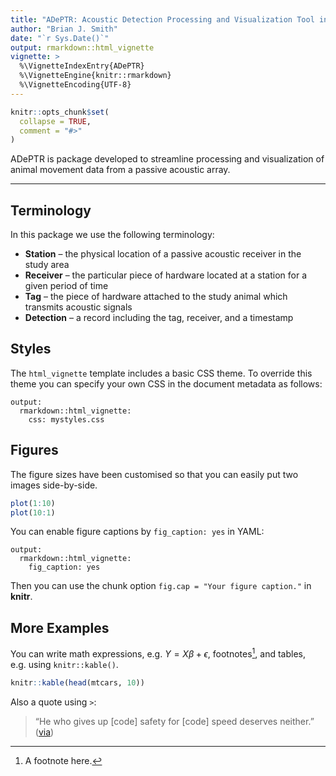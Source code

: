 ```yaml
---
title: "ADePTR: Acoustic Detection Processing and Visualization Tool in R"
author: "Brian J. Smith"
date: "`r Sys.Date()`"
output: rmarkdown::html_vignette
vignette: >
  %\VignetteIndexEntry{ADePTR}
  %\VignetteEngine{knitr::rmarkdown}
  %\VignetteEncoding{UTF-8}
---
```


```r
knitr::opts_chunk$set(
  collapse = TRUE,
  comment = "#>"
)
```

ADePTR is package developed to streamline processing and visualization of animal movement data from a passive acoustic array.

------

## Terminology

In this package we use the following terminology:

  - **Station** -- the physical location of a passive acoustic receiver in the study area
  - **Receiver** -- the particular piece of hardware located at a station for a given period of time
  - **Tag** -- the piece of hardware attached to the study animal which transmits acoustic signals
  - **Detection** -- a record including the tag, receiver, and a timestamp

## Styles

The `html_vignette` template includes a basic CSS theme. To override this theme you can specify your own CSS in the document metadata as follows:

    output: 
      rmarkdown::html_vignette:
        css: mystyles.css

## Figures

The figure sizes have been customised so that you can easily put two images side-by-side. 

```r
plot(1:10)
plot(10:1)
```

You can enable figure captions by `fig_caption: yes` in YAML:

    output:
      rmarkdown::html_vignette:
        fig_caption: yes

Then you can use the chunk option `fig.cap = "Your figure caption."` in **knitr**.

## More Examples

You can write math expressions, e.g. $Y = X\beta + \epsilon$, footnotes^[A footnote here.], and tables, e.g. using `knitr::kable()`.

```r
knitr::kable(head(mtcars, 10))
```

Also a quote using `>`:

> "He who gives up [code] safety for [code] speed deserves neither."
([via](https://twitter.com/hadleywickham/status/504368538874703872))
